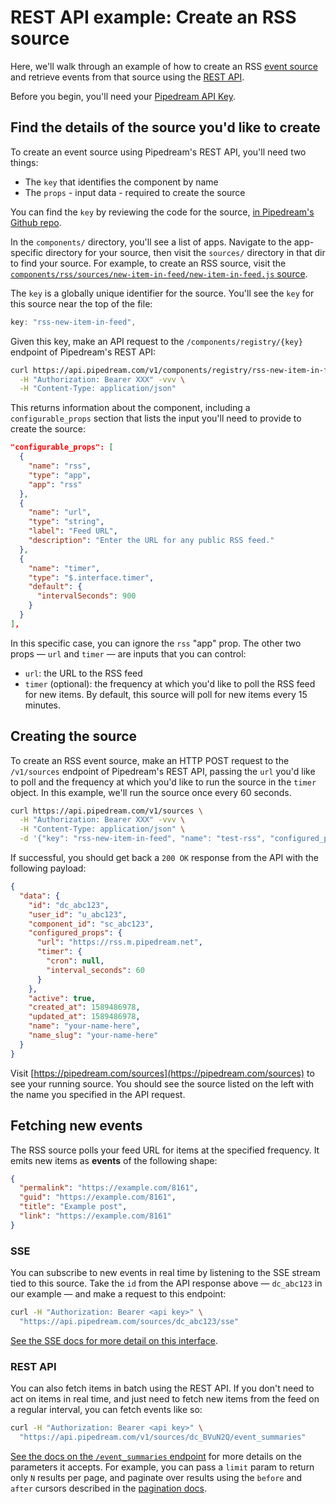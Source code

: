 # REST API example: Create an RSS source

Here, we'll walk through an example of how to create an RSS [event source](/sources/) and retrieve events from that source using the [REST API](/workflows/rest-api/).

Before you begin, you'll need your [Pipedream API Key](/workflows/rest-api/auth#user-api-keys).

## Find the details of the source you'd like to create

To create an event source using Pipedream's REST API, you'll need two things:

- The `key` that identifies the component by name
- The `props` - input data - required to create the source

You can find the `key` by reviewing the code for the source, [in Pipedream's Github repo](https://github.com/PipedreamHQ/pipedream/tree/master/components).

In the `components/` directory, you'll see a list of apps. Navigate to the app-specific directory for your source, then visit the `sources/` directory in that dir to find your source. For example, to create an RSS source, visit the [`components/rss/sources/new-item-in-feed/new-item-in-feed.js` source](https://github.com/PipedreamHQ/pipedream/blob/master/components/rss/sources/new-item-in-feed/new-item-in-feed.js).

The `key` is a globally unique identifier for the source. You'll see the `key` for this source near the top of the file:

```javascript
key: "rss-new-item-in-feed",
```

Given this key, make an API request to the `/components/registry/{key}` endpoint of Pipedream's REST API:

```bash
curl https://api.pipedream.com/v1/components/registry/rss-new-item-in-feed \
  -H "Authorization: Bearer XXX" -vvv \
  -H "Content-Type: application/json"
```

This returns information about the component, including a `configurable_props` section that lists the input you'll need to provide to create the source:

```json
"configurable_props": [
  {
    "name": "rss",
    "type": "app",
    "app": "rss"
  },
  {
    "name": "url",
    "type": "string",
    "label": "Feed URL",
    "description": "Enter the URL for any public RSS feed."
  },
  {
    "name": "timer",
    "type": "$.interface.timer",
    "default": {
      "intervalSeconds": 900
    }
  }
],
```

In this specific case, you can ignore the `rss` "app" prop. The other two props — `url` and `timer` — are inputs that you can control:

- `url`: the URL to the RSS feed
- `timer` (optional): the frequency at which you'd like to poll the RSS feed for new items. By default, this source will poll for new items every 15 minutes.

## Creating the source

To create an RSS event source, make an HTTP POST request to the `/v1/sources` endpoint of Pipedream's REST API, passing the `url` you'd like to poll and the frequency at which you'd like to run the source in the `timer` object. In this example, we'll run the source once every 60 seconds.

```bash
curl https://api.pipedream.com/v1/sources \
  -H "Authorization: Bearer XXX" -vvv \
  -H "Content-Type: application/json" \
  -d '{"key": "rss-new-item-in-feed", "name": "test-rss", "configured_props": { "url": "https://rss.m.pipedream.net", "timer": { "intervalSeconds": 60 }}}'
```

If successful, you should get back a `200 OK` response from the API with the following payload:

```json
{
  "data": {
    "id": "dc_abc123",
    "user_id": "u_abc123",
    "component_id": "sc_abc123",
    "configured_props": {
      "url": "https://rss.m.pipedream.net",
      "timer": {
        "cron": null,
        "interval_seconds": 60
      }
    },
    "active": true,
    "created_at": 1589486978,
    "updated_at": 1589486978,
    "name": "your-name-here",
    "name_slug": "your-name-here"
  }
}
```

Visit [https://pipedream.com/sources](https://pipedream.com/sources) to see your running source. You should see the source listed on the left with the name you specified in the API request.

## Fetching new events

The RSS source polls your feed URL for items at the specified frequency. It emits new items as **events** of the following shape:

```json
{
  "permalink": "https://example.com/8161",
  "guid": "https://example.com/8161",
  "title": "Example post",
  "link": "https://example.com/8161"
}
```

### SSE

You can subscribe to new events in real time by listening to the SSE stream tied to this source. Take the `id` from the API response above — `dc_abc123` in our example — and make a request to this endpoint:

```bash
curl -H "Authorization: Bearer <api key>" \
  "https://api.pipedream.com/sources/dc_abc123/sse"
```

[See the SSE docs for more detail on this interface](/api/sse/).

### REST API

You can also fetch items in batch using the REST API. If you don't need to act on items in real time, and just need to fetch new items from the feed on a regular interval, you can fetch events like so:

```bash
curl -H "Authorization: Bearer <api key>" \
  "https://api.pipedream.com/v1/sources/dc_BVuN2Q/event_summaries"
```

[See the docs on the `/event_summaries` endpoint](/workflows/rest-api/#get-source-events) for more details on the parameters it accepts. For example, you can pass a `limit` param to return only `N` results per page, and paginate over results using the `before` and `after` cursors described in the [pagination docs](/workflows/rest-api/#pagination).
